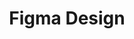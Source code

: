 ---
title: "Figma Design"
url: "https://www.figma.com/community/file/1442863561340379957/cometchat-ui-kit-for-web"
---